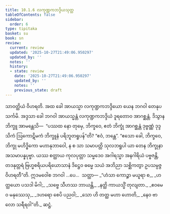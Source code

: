 ```yaml
---
title: 10.1.6 လကုဏ္ဍကဘဒ္ဒိယသုတ္တ
tableOfContents: false
sidebar:
  order: 6
type: tipitaka
basket: su
book: sn
review:
  current: review
  updated: '2025-10-27T21:49:06.950297'
  updated_by: ''
  notes: ''
  history:
  - state: review
    date: '2025-10-27T21:49:06.950297'
    updated_by: ''
    notes: ''
    previous_state: draft
---
```



<ReviewStatus review={frontmatter.review} showDetails={true} />

<HypothesisAnnotation frontmatter={frontmatter} />

<DynamicBreadcrumb />

<Division number="240" book="sn" e="ch" v="18" p="315">

<Paragraph number="1277" book="sn">
သာဝတ္ထိယံ ဝိဟရတိ. အထ ခေါ အာယသ္မာ လကုဏ္ဍကဘဒ္ဒိယော ယေန ဘဂဝါ တေနုပသင်္ကမိ. အဒ္ဒသာ ခေါ ဘဂဝါ အာယသ္မန္တံ လကုဏ္ဍကဘဒ္ဒိယံ ဒူရတောဝ အာဂစ္ဆန္တံ. ဒိသွာန ဘိက္ခူ အာမန္တေသိ—  “ပဿထ နော တုမှေ, ဘိက္ခဝေ, ဧတံ ဘိက္ခုံ အာဂစ္ဆန္တံ ဒုဗ္ဗဏ္ဏံ ဒုဒ္ဒသိကံ ဩကောဋိမကံ ဘိက္ခူနံ ပရိဘူတရူပန်”တိ? “ဧဝံ, ဘန္တေ”. “ဧသော ခေါ, ဘိက္ခဝေ, ဘိက္ခု မဟိဒ္ဓိကော မဟာနုဘာဝေါ, န စ သာ သမာပတ္တိ သုလဘရူပါ ယာ တေန ဘိက္ခုနာ အသမာပန္နပုဗ္ဗာ. ယဿ စတ္ထာယ ကုလပုတ္တာ သမ္မဒေဝ အဂါရသ္မာ အနဂါရိယံ ပဗ္ဗဇန္တိ, တဒနုတ္တရံ ဗြဟ္မစရိယပရိယောသာနံ ဒိဋ္ဌေဝ ဓမ္မေ သယံ အဘိညာ သစ္ဆိကတွာ ဥပသမ္ပဇ္ဇ ဝိဟရတီ”တိ. ဣဒမဝေါစ ဘဂဝါ …ပေ…  သတ္ထာ—
</Paragraph>

<Paragraph number="1278" type="verses" book="sn">
_“ဟံသာ ကောဉ္စာ မယူရာ စ,_  
_ဟတ္ထယော ပသဒါ မိဂါ;_  
_သဗ္ဗေ သီဟဿ ဘာယန္တိ,_  
_နတ္ထိ ကာယသ္မိံ တုလျတာ._  

</Paragraph>

<Paragraph number="1279" type="verses" book="sn">
_ဧဝမေဝ မနုဿေသု,_  
_ဒဟရော စေပိ ပညဝါ;_  
_သော ဟိ တတ္ထ မဟာ ဟောတိ,_  
_နေဝ ဗာလော သရီရဝါ”တိ._  


</Paragraph>
</Division>

<Paragraph number="1280" type="center" book="sn">
ဆဋ္ဌံ.
</Paragraph>